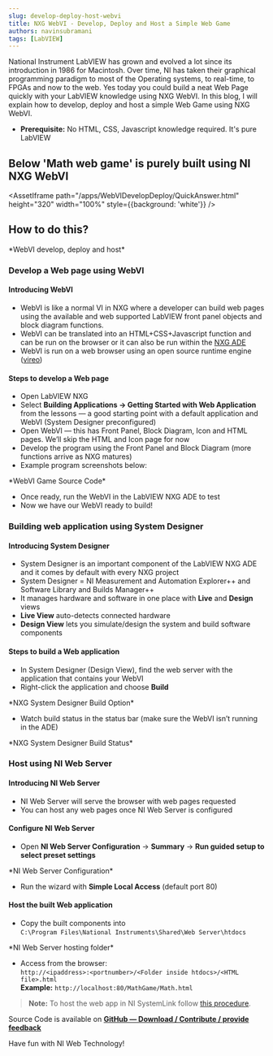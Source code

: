 ```yaml
---
slug: develop-deploy-host-webvi
title: NXG WebVI - Develop, Deploy and Host a Simple Web Game
authors: navinsubramani
tags: [LabVIEW]
---
```


National Instrument LabVIEW has grown and evolved a lot since its introduction in 1986 for Macintosh. Over time, NI has taken their graphical programming paradigm to most of the Operating systems, to real-time, to FPGAs and now to the web. Yes today you could build a neat Web Page quickly with your LabVIEW knowledge using NXG WebVI. In this blog, I will explain how to develop, deploy and host a simple Web Game using NXG WebVI.

<!-- truncate -->

- **Prerequisite:** No HTML, CSS, Javascript knowledge required. It's pure LabVIEW

## Below 'Math web game' is purely built using NI NXG WebVI

<AssetIframe path="/apps/WebVIDevelopDeploy/QuickAnswer.html" height="320" width="100%" style={{background: 'white'}} />

## How to do this?

<AssetImg path="/media/uploads/2018/07/WebVI-develop-deploy-and-host-1024x169.png" alt="Explaining the flow used to develop, build and deploy LabVIEW NXG WebVI" />
*WebVI develop, deploy and host*

### Develop a Web page using WebVI

#### Introducing WebVI

- WebVI is like a normal VI in NXG where a developer can build web pages using the available and web supported LabVIEW front panel objects and block diagram functions.
- WebVI can be translated into an HTML+CSS+Javascript function and can be run on the browser or it can also be run within the [NXG ADE](http://www.ni.com/download/labview-nxg-2.1/7290/en/)
- WebVI is run on a web browser using an open source runtime engine ([vireo](https://ni.github.io/VireoSDK/))

#### Steps to develop a Web page

- Open LabVIEW NXG
- Select **Building Applications → Getting Started with Web Application** from the lessons — a good starting point with a default application and WebVI (System Designer preconfigured)
- Open WebVI — this has Front Panel, Block Diagram, Icon and HTML pages. We’ll skip the HTML and Icon page for now
- Develop the program using the Front Panel and Block Diagram (more functions arrive as NXG matures)
- Example program screenshots below:

<AssetImg path="/media/uploads/2018/07/WebVI_Game_SourceCode-1-1024x358.png" alt="Source code snippet of NXG WebVI that explains the web game" />
*WebVI Game Source Code*

- Once ready, run the WebVI in the LabVIEW NXG ADE to test
- Now we have our WebVI ready to build!

### Building web application using System Designer

#### Introducing System Designer

- System Designer is an important component of the LabVIEW NXG ADE and it comes by default with every NXG project
- System Designer = NI Measurement and Automation Explorer++ and Software Library and Builds Manager++
- It manages hardware and software in one place with **Live** and **Design** views
- **Live View** auto-detects connected hardware
- **Design View** lets you simulate/design the system and build software components

#### Steps to build a Web application

- In System Designer (Design View), find the web server with the application that contains your WebVI
- Right-click the application and choose **Build**

<AssetImg path="/media/uploads/2018/07/WebVI-System-Designer-Build.png" alt="Build the Web page using NXG System Designer" />
*NXG System Designer Build Option*

- Watch build status in the status bar (make sure the WebVI isn’t running in the ADE)

<AssetImg path="/media/uploads/2018/07/System-Designer-Build-Status-1024x110.png" alt="Displaying NXG System Designer Build Status" />
*NXG System Designer Build Status*

### Host using NI Web Server

#### Introducing NI Web Server

- NI Web Server will serve the browser with web pages requested
- You can host any web pages once NI Web Server is configured

#### Configure NI Web Server

- Open **NI Web Server Configuration** → **Summary** → **Run guided setup to select preset settings**

<AssetImg path="/media/uploads/2018/07/NI-Web-Server-Configuration.png" alt="Using the NI Web Server Configuration to setup the server settings" />
*NI Web Server Configuration*

- Run the wizard with **Simple Local Access** (default port 80)

#### Host the built Web application

- Copy the built components into  
  `C:\Program Files\National Instruments\Shared\Web Server\htdocs`

<AssetImg path="/media/uploads/2018/07/NI-Web-Server-Hosting.png" alt="Once built, Web page should be deployed in the NI Web Server hosting folder" />
*NI Web Server hosting folder*

- Access from the browser:  
  `http://<ipaddress>:<portnumber>/<Folder inside htdocs>/<HTML file>.html`  
  **Example:** `http://localhost:80/MathGame/Math.html`

> **Note:** To host the web app in NI SystemLink follow [this procedure](https://github.com/ni/systemlink-web-interface-template).

Source Code is available on **[GitHub — Download / Contribute / provide feedback](https://github.com/navinsubramani/develop-and-deploy-WebVI)**

Have fun with NI Web Technology!